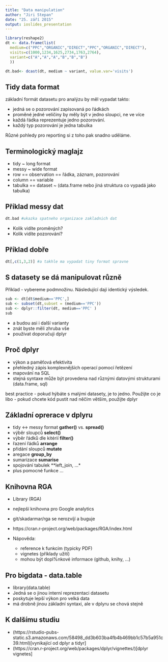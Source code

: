 ```yaml
---
title: "Data manipulation"
author: "Jiri Stepan"
date: "25. září 2015"
output: ioslides_presentation
---
```


```r
library(reshape2)
dt <- data.frame(list(
  medium=c("PPC","ORGANIC","DIRECT","PPC","ORGANIC","DIRECT"),
  visits=c(1000,1234,1625,2734,1763,2764),
  variant=c("A","A","A","B","B","B")
  ))

dt.bad<- dcast(dt, medium ~ variant, value.var='visits')
```


## Tidy data format

základní formát datasetu pro analýzu by měl vypadat takto:

- jedná se o pozorování zapisovaná po řádkách
- proměné jedné veličiny by měly být v jedno sloupci, ne ve více
- každá řádka reprezentuje jedno pozorování.
- každý typ pozorování je jedna tabulka

Různé pohledy pro reporting si z toho pak snadno uděláme.

## Terminologický maglajz ##

- tidy ~ long format
- messy ~ wide format
- row == observation == řádka, záznam, pozorování
- column == variable 
- tabulka == dataset ~ (data.frame nebo jiná struktura co vypadá jako tabulka)

## Příklad messy dat
```r
dt.bad #ukazka spatneho organizace zakladnich dat
```

 - Kolik vidíte proměných?
 - Kolik vidíte pozorování?

## Příklad dobře

```r
dt[,c(1,3,2)] #a takhle ma vypadat tiny format spravne
```

## S datasety se dá manipulovat různě

Příklad - vybereme podmnožinu. Následující dají identický výsledek.

```r
sub <- dt[dt$medium=='PPC',]
sub <- subset(dt,subset = (medium=='PPC'))
sub <- dplyr::filter(dt, medium=='PPC' )
sub
```

- a budou asi i další varianty
- znát byste měli zhruba vše
- používat doporučuji dplyr

## Proč dplyr

- výkon a paměťová efektivita
- přehledný zápis komplexnějších operací pomocí řetězení
- mapování na SQL
- stejná syntaxe může být provedena nad různými datovými strukturami (data.frame, sql)


best practice
- pokud hýbáte s malými datasety, je to jedno. Použijte co je libo
- pokud chcete kód pustit nad něčím větším, použijte dplyr


## Základní oprerace v dplyru

- tidy <-> messy format **gather()** vs. **spread()**
- výběr sloupců **select()**
- výběr řádků dle kitérií **filter()**
- řazení řádků **arrange**
- přidání sloupců **mutate**
- aregace **group_by**
- sumarizace **sumarise**
- spojování tabulek **left_join, ...*
- plus pomocné funkce ...


## Knihovna  RGA

- Library (RGA)
- nejlepší knihovna pro Google analytics 
- git/skadarmar/rga se nerozvíjí a buguje
- https://cran.r-project.org/web/packages/RGA/index.html

- Nápověda:
  - reference k funkcím (typicky PDF)
  - vignetes (příklady užití)
  - mohou být dopl%nkové informace (github, knihy, ...)


## Pro bigdata - data.table

- library(data.table)
- Jedná se o jinou interní reprezentaci datasetu
- poskytuje lepší výkon pro velká data
- má drobně jinou základní syntaxi, ale v dplyru se chová stejně

## K dalšímu studiu

- (https://rstudio-pubs-static.s3.amazonaws.com/58498_dd3b603ba4fb4b469bb1c57b5a951c39.html)[vynikající od dplyr a tidyr]
- (https://cran.r-project.org/web/packages/dplyr/vignettes/)[dplyr vignetes]